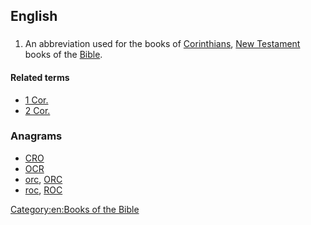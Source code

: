 ==English==

==={{abbreviation}}===
{{en-abbr}}

# {{biblical}} An abbreviation used for the books of [[Corinthians]], [[New Testament]] books of the [[Bible]].

====Related terms====
* [[1 Cor.]]
* [[2 Cor.]]

===Anagrams===
* [[CRO#English|CRO]]
* [[OCR#English|OCR]]
* [[orc#English|orc]], [[ORC#English|ORC]]
* [[roc#English|roc]], [[ROC#English|ROC]]

[[Category:en:Books of the Bible]]